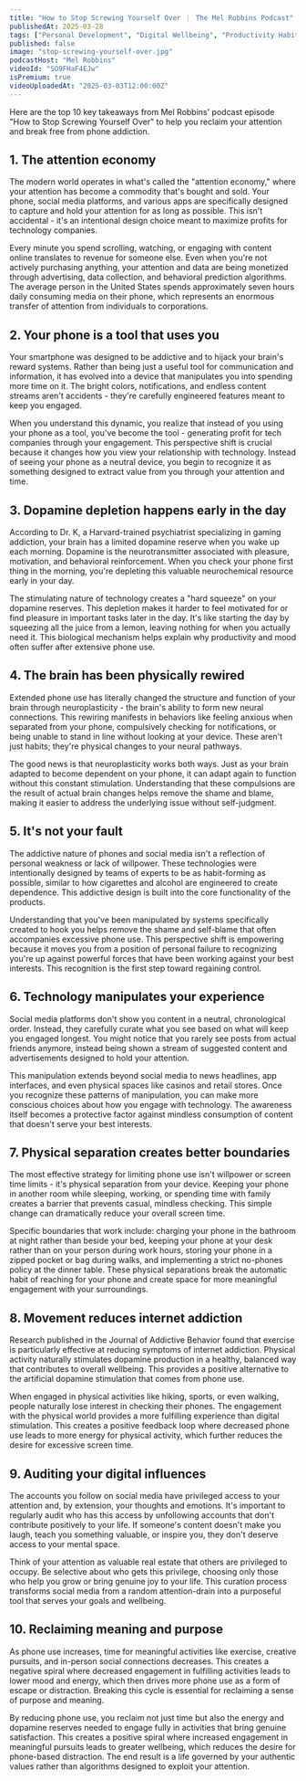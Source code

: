 ```yaml
---
title: "How to Stop Screwing Yourself Over ｜ The Mel Robbins Podcast"
publishedAt: 2025-03-28
tags: ["Personal Development", "Digital Wellbeing", "Productivity Habits"]
published: false
image: "stop-screwing-yourself-over.jpg"
podcastHost: "Mel Robbins"
videoId: "SO9FHaF4EJw"
isPremium: true
videoUploadedAt: "2025-03-03T12:00:00Z"
---
```



<PodcastSummaryPageLayout frontmatter={frontmatter}>

Here are the top 10 key takeaways from Mel Robbins' podcast episode "How to Stop Screwing Yourself Over" to help you reclaim your attention and break free from phone addiction.

## 1. The attention economy

The modern world operates in what's called the "attention economy," where your attention has become a commodity that's bought and sold. Your phone, social media platforms, and various apps are specifically designed to capture and hold your attention for as long as possible. This isn't accidental - it's an intentional design choice meant to maximize profits for technology companies.

Every minute you spend scrolling, watching, or engaging with content online translates to revenue for someone else. Even when you're not actively purchasing anything, your attention and data are being monetized through advertising, data collection, and behavioral prediction algorithms. The average person in the United States spends approximately seven hours daily consuming media on their phone, which represents an enormous transfer of attention from individuals to corporations.

## 2. Your phone is a tool that uses you

Your smartphone was designed to be addictive and to hijack your brain's reward systems. Rather than being just a useful tool for communication and information, it has evolved into a device that manipulates you into spending more time on it. The bright colors, notifications, and endless content streams aren't accidents - they're carefully engineered features meant to keep you engaged.

When you understand this dynamic, you realize that instead of you using your phone as a tool, you've become the tool - generating profit for tech companies through your engagement. This perspective shift is crucial because it changes how you view your relationship with technology. Instead of seeing your phone as a neutral device, you begin to recognize it as something designed to extract value from you through your attention and time.

## 3. Dopamine depletion happens early in the day

According to Dr. K, a Harvard-trained psychiatrist specializing in gaming addiction, your brain has a limited dopamine reserve when you wake up each morning. Dopamine is the neurotransmitter associated with pleasure, motivation, and behavioral reinforcement. When you check your phone first thing in the morning, you're depleting this valuable neurochemical resource early in your day.

The stimulating nature of technology creates a "hard squeeze" on your dopamine reserves. This depletion makes it harder to feel motivated for or find pleasure in important tasks later in the day. It's like starting the day by squeezing all the juice from a lemon, leaving nothing for when you actually need it. This biological mechanism helps explain why productivity and mood often suffer after extensive phone use.

## 4. The brain has been physically rewired

Extended phone use has literally changed the structure and function of your brain through neuroplasticity - the brain's ability to form new neural connections. This rewiring manifests in behaviors like feeling anxious when separated from your phone, compulsively checking for notifications, or being unable to stand in line without looking at your device. These aren't just habits; they're physical changes to your neural pathways.

The good news is that neuroplasticity works both ways. Just as your brain adapted to become dependent on your phone, it can adapt again to function without this constant stimulation. Understanding that these compulsions are the result of actual brain changes helps remove the shame and blame, making it easier to address the underlying issue without self-judgment.

## 5. It's not your fault

The addictive nature of phones and social media isn't a reflection of personal weakness or lack of willpower. These technologies were intentionally designed by teams of experts to be as habit-forming as possible, similar to how cigarettes and alcohol are engineered to create dependence. This addictive design is built into the core functionality of the products.

Understanding that you've been manipulated by systems specifically created to hook you helps remove the shame and self-blame that often accompanies excessive phone use. This perspective shift is empowering because it moves you from a position of personal failure to recognizing you're up against powerful forces that have been working against your best interests. This recognition is the first step toward regaining control.

## 6. Technology manipulates your experience

Social media platforms don't show you content in a neutral, chronological order. Instead, they carefully curate what you see based on what will keep you engaged longest. You might notice that you rarely see posts from actual friends anymore, instead being shown a stream of suggested content and advertisements designed to hold your attention.

This manipulation extends beyond social media to news headlines, app interfaces, and even physical spaces like casinos and retail stores. Once you recognize these patterns of manipulation, you can make more conscious choices about how you engage with technology. The awareness itself becomes a protective factor against mindless consumption of content that doesn't serve your best interests.

## 7. Physical separation creates better boundaries

The most effective strategy for limiting phone use isn't willpower or screen time limits - it's physical separation from your device. Keeping your phone in another room while sleeping, working, or spending time with family creates a barrier that prevents casual, mindless checking. This simple change can dramatically reduce your overall screen time.

Specific boundaries that work include: charging your phone in the bathroom at night rather than beside your bed, keeping your phone at your desk rather than on your person during work hours, storing your phone in a zipped pocket or bag during walks, and implementing a strict no-phones policy at the dinner table. These physical separations break the automatic habit of reaching for your phone and create space for more meaningful engagement with your surroundings.

## 8. Movement reduces internet addiction

Research published in the Journal of Addictive Behavior found that exercise is particularly effective at reducing symptoms of internet addiction. Physical activity naturally stimulates dopamine production in a healthy, balanced way that contributes to overall wellbeing. This provides a positive alternative to the artificial dopamine stimulation that comes from phone use.

When engaged in physical activities like hiking, sports, or even walking, people naturally lose interest in checking their phones. The engagement with the physical world provides a more fulfilling experience than digital stimulation. This creates a positive feedback loop where decreased phone use leads to more energy for physical activity, which further reduces the desire for excessive screen time.

## 9. Auditing your digital influences

The accounts you follow on social media have privileged access to your attention and, by extension, your thoughts and emotions. It's important to regularly audit who has this access by unfollowing accounts that don't contribute positively to your life. If someone's content doesn't make you laugh, teach you something valuable, or inspire you, they don't deserve access to your mental space.

Think of your attention as valuable real estate that others are privileged to occupy. Be selective about who gets this privilege, choosing only those who help you grow or bring genuine joy to your life. This curation process transforms social media from a random attention-drain into a purposeful tool that serves your goals and wellbeing.

## 10. Reclaiming meaning and purpose

As phone use increases, time for meaningful activities like exercise, creative pursuits, and in-person social connections decreases. This creates a negative spiral where decreased engagement in fulfilling activities leads to lower mood and energy, which then drives more phone use as a form of escape or distraction. Breaking this cycle is essential for reclaiming a sense of purpose and meaning.

By reducing phone use, you reclaim not just time but also the energy and dopamine reserves needed to engage fully in activities that bring genuine satisfaction. This creates a positive spiral where increased engagement in meaningful pursuits leads to greater wellbeing, which reduces the desire for phone-based distraction. The end result is a life governed by your authentic values rather than algorithms designed to exploit your attention.

</PodcastSummaryPageLayout>
